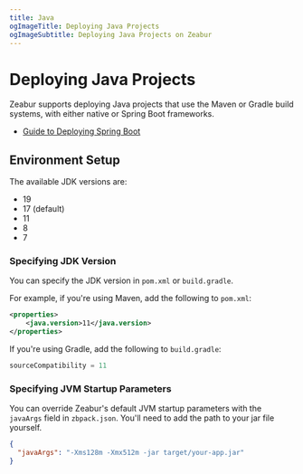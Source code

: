 ```yaml
---
title: Java
ogImageTitle: Deploying Java Projects
ogImageSubtitle: Deploying Java Projects on Zeabur
---
```


# Deploying Java Projects

Zeabur supports deploying Java projects that use the Maven or Gradle build systems, with either native or Spring Boot frameworks.

- [Guide to Deploying Spring Boot](/guides/java/spring-boot)

## Environment Setup

The available JDK versions are:

- 19
- 17 (default)
- 11
- 8
- 7

### Specifying JDK Version

You can specify the JDK version in `pom.xml` or `build.gradle`.

For example, if you're using Maven, add the following to `pom.xml`:

```xml
<properties>
    <java.version>11</java.version>
</properties>
```

If you're using Gradle, add the following to `build.gradle`:

```groovy
sourceCompatibility = 11
```

### Specifying JVM Startup Parameters

You can override Zeabur's default JVM startup parameters with the `javaArgs` field in `zbpack.json`.
You'll need to add the path to your jar file yourself.

```json
{
  "javaArgs": "-Xms128m -Xmx512m -jar target/your-app.jar"
}
```
